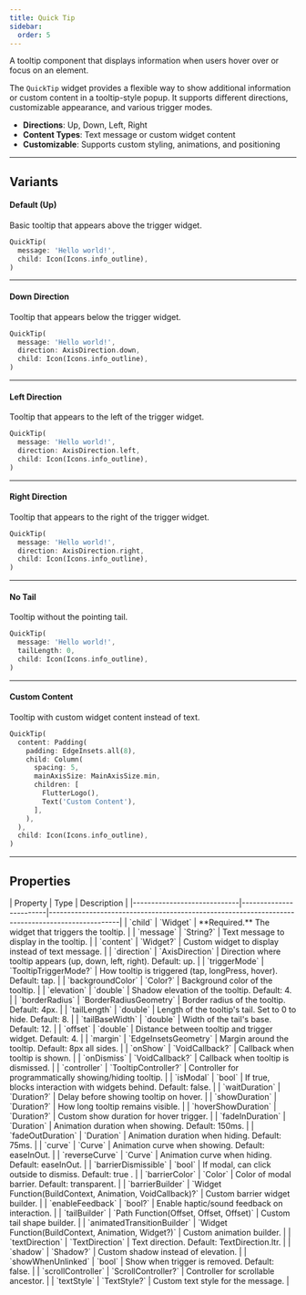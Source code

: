 ```yaml
---
title: Quick Tip
sidebar:
  order: 5
---
```



A tooltip component that displays information when users hover over or focus on an element.

The `QuickTip` widget provides a flexible way to show additional information or custom content in a tooltip-style popup. It supports different directions, customizable appearance, and various trigger modes.

- **Directions**: Up, Down, Left, Right
- **Content Types**: Text message or custom widget content
- **Customizable**: Supports custom styling, animations, and positioning

---

## Variants

#### Default (Up)
Basic tooltip that appears above the trigger widget.

<Preview src="quick-tip?style=up">

```dart
QuickTip(
  message: 'Hello world!',
  child: Icon(Icons.info_outline),
)
```

</Preview>

---

#### Down Direction
Tooltip that appears below the trigger widget.

<Preview src="quick-tip?style=down">

```dart
QuickTip(
  message: 'Hello world!',
  direction: AxisDirection.down,
  child: Icon(Icons.info_outline),
)
```

</Preview>

---

#### Left Direction
Tooltip that appears to the left of the trigger widget.

<Preview src="quick-tip?style=left">

```dart
QuickTip(
  message: 'Hello world!',
  direction: AxisDirection.left,
  child: Icon(Icons.info_outline),
)
```

</Preview>

---

#### Right Direction
Tooltip that appears to the right of the trigger widget.

<Preview src="quick-tip?style=right">

```dart
QuickTip(
  message: 'Hello world!',
  direction: AxisDirection.right,
  child: Icon(Icons.info_outline),
)
```

</Preview>

---

#### No Tail
Tooltip without the pointing tail.

<Preview src="quick-tip?style=noTail">

```dart
QuickTip(
  message: 'Hello world!',
  tailLength: 0,
  child: Icon(Icons.info_outline),
)
```

</Preview>

---

#### Custom Content
Tooltip with custom widget content instead of text.

<Preview src="quick-tip?style=customContent">

```dart
QuickTip(
  content: Padding(
    padding: EdgeInsets.all(8),
    child: Column(
      spacing: 5,
      mainAxisSize: MainAxisSize.min,
      children: [
        FlutterLogo(),
        Text('Custom Content'),
      ],
    ),
  ),
  child: Icon(Icons.info_outline),
)
```

</Preview>

---

## Properties

<div class="docs-table">
| Property                    | Type                   | Description                                                                                     |
|-----------------------------|------------------------|-------------------------------------------------------------------------------------------------|
| `child`                     | `Widget`               | **Required.** The widget that triggers the tooltip.                                              |
| `message`                   | `String?`              | Text message to display in the tooltip.                                                          |
| `content`                   | `Widget?`              | Custom widget to display instead of text message.                                                |
| `direction`                 | `AxisDirection`        | Direction where tooltip appears (up, down, left, right). Default: up.                            |
| `triggerMode`               | `TooltipTriggerMode?`  | How tooltip is triggered (tap, longPress, hover). Default: tap.                                  |
| `backgroundColor`           | `Color?`               | Background color of the tooltip.                                                                 |
| `elevation`                 | `double`               | Shadow elevation of the tooltip. Default: 4.                                                     |
| `borderRadius`              | `BorderRadiusGeometry` | Border radius of the tooltip. Default: 4px.                                                      |
| `tailLength`                | `double`               | Length of the tooltip's tail. Set to 0 to hide. Default: 8.                                      |
| `tailBaseWidth`             | `double`               | Width of the tail's base. Default: 12.                                                           |
| `offset`                    | `double`               | Distance between tooltip and trigger widget. Default: 4.                                         |
| `margin`                    | `EdgeInsetsGeometry`   | Margin around the tooltip. Default: 8px all sides.                                               |
| `onShow`                    | `VoidCallback?`        | Callback when tooltip is shown.                                                                  |
| `onDismiss`                 | `VoidCallback?`        | Callback when tooltip is dismissed.                                                              |
| `controller`                | `TooltipController?`   | Controller for programmatically showing/hiding tooltip.                                          |
| `isModal`                   | `bool`                 | If true, blocks interaction with widgets behind. Default: false.                                 |
| `waitDuration`              | `Duration?`            | Delay before showing tooltip on hover.                                                           |
| `showDuration`              | `Duration?`            | How long tooltip remains visible.                                                                |
| `hoverShowDuration`         | `Duration?`            | Custom show duration for hover trigger.                                                          |
| `fadeInDuration`            | `Duration`             | Animation duration when showing. Default: 150ms.                                                 |
| `fadeOutDuration`           | `Duration`             | Animation duration when hiding. Default: 75ms.                                                   |
| `curve`                     | `Curve`                | Animation curve when showing. Default: easeInOut.                                                |
| `reverseCurve`              | `Curve`                | Animation curve when hiding. Default: easeInOut.                                                 |
| `barrierDismissible`        | `bool`                 | If modal, can click outside to dismiss. Default: true .                                          |
| `barrierColor`              | `Color`                | Color of modal barrier. Default: transparent.                                                    |
| `barrierBuilder`            | `Widget Function(BuildContext, Animation<double>, VoidCallback)?` | Custom barrier widget builder.                        |
| `enableFeedback`            | `bool?`                | Enable haptic/sound feedback on interaction.                                                     |
| `tailBuilder`               | `Path Function(Offset, Offset, Offset)` | Custom tail shape builder.                                                      |
| `animatedTransitionBuilder` | `Widget Function(BuildContext, Animation<double>, Widget?)` | Custom animation builder.                                   |
| `textDirection`             | `TextDirection`        | Text direction. Default: TextDirection.ltr.                                                      |
| `shadow`                    | `Shadow?`              | Custom shadow instead of elevation.                                                              |
| `showWhenUnlinked`          | `bool`                 | Show when trigger is removed. Default: false.                                                    |
| `scrollController`          | `ScrollController?`    | Controller for scrollable ancestor.                                                              |
| `textStyle`                 | `TextStyle?`           | Custom text style for the message.                                                         |

</div>
